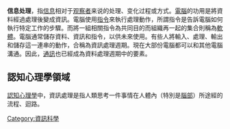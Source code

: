 {{noteTA
|G1=IT
}}
{{multiple issues|
{{copyedit|time=2014-03-19T04:50:03+00:00}}
{{unreferenced|time=2014-03-19T04:50:03+00:00}}
}}
'''信息处理'''，指[[信息|信息]]相对于[[观察者|观察者]]来说的处理、变化过程或方式。[[電腦|電腦]]的功用是將資料經過處理後變成資訊。電腦使用[[指令|指令]]來執行處理動作，所謂指令是告訴電腦如何執行特定工作的步驟。而將一組相關指令為共同目的而組織再一起的集合則稱為[[軟體|軟體]]。電腦通常儲存資料、資訊和指令，以供未來使用。有些人將輸入、處理、輸出和儲存這一連串的動作，合稱為資訊處理週期。現在大部份電腦都可以和其他電腦溝通。因此，[[通訊|通訊]]也已經成為資料處理週期中的要素。

==認知心理學領域==

[[認知心理學|認知心理學]]中，資訊處理是指人類思考一件事情在人體內（特別是[[人腦|腦部]]）所途經的流程、迴路。

{{Informatics}}
{{Compu-stub}}
{{Authority control}}

[[Category:資訊科學|Category:資訊科學]]